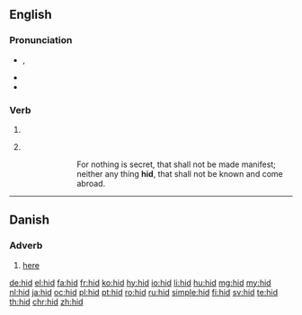 {{also|HID|híd|hið}}

==English==

===Pronunciation===
* {{enPR|hĭd}}, {{IPA|/hɪd/|lang=en}}
* {{audio|en-us-hid.ogg|Audio (US)|lang=en}}
* {{rhymes|ɪd|lang=en}}

===Verb===
{{head|en|verb form}}

# {{en-simple past of|hide}}
# {{context|archaic|lang=en}} {{past participle of|hide|lang=en}}
::{{RQ:Authorized Version|Luke|8|17}}
:::For nothing is secret, that shall not be made manifest; neither any thing '''hid''', that shall not be known and come abroad.

----

==Danish==

===Adverb===
{{head|da|adverb}}

# [[here]]

[[de:hid]]
[[el:hid]]
[[fa:hid]]
[[fr:hid]]
[[ko:hid]]
[[hy:hid]]
[[io:hid]]
[[li:hid]]
[[hu:hid]]
[[mg:hid]]
[[my:hid]]
[[nl:hid]]
[[ja:hid]]
[[oc:hid]]
[[pl:hid]]
[[pt:hid]]
[[ro:hid]]
[[ru:hid]]
[[simple:hid]]
[[fi:hid]]
[[sv:hid]]
[[te:hid]]
[[th:hid]]
[[chr:hid]]
[[zh:hid]]